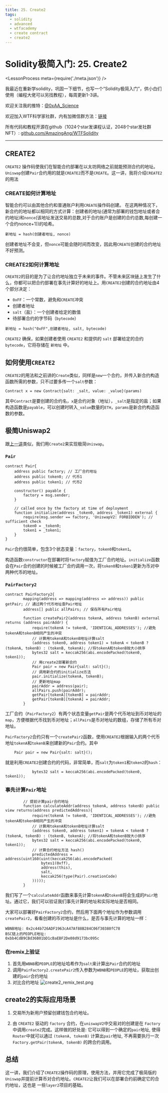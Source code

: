 ```yaml
---
title: 25. Create2
tags:
  - solidity
  - advanced
  - wtfacademy
  - create contract
  - create2
---
```


# Solidity极简入门: 25. Create2
<LessonProcess meta={require('./meta.json')} />

我最近在重新学solidity，巩固一下细节，也写一个“Solidity极简入门”，供小白们使用（编程大佬可以另找教程），每周更新1-3讲。

欢迎关注我的推特：[@0xAA_Science](https://twitter.com/0xAA_Science)

欢迎加入WTF科学家社群，内有加微信群方法：[链接](https://discord.gg/5akcruXrsk)

所有代码和教程开源在github（1024个star发课程认证，2048个star发社群NFT）: [github.com/AmazingAng/WTFSolidity](https://github.com/AmazingAng/WTFSolidity)

-----

## CREATE2
`CREATE2` 操作码使我们在智能合约部署在以太坊网络之前就能预测合约的地址。`Uniswap`创建`Pair`合约用的就是`CREATE2`而不是`CREATE`。这一讲，我将介绍`CREATE2`的用法

### CREATE如何计算地址
智能合约可以由其他合约和普通账户利用`CREATE`操作码创建。 在这两种情况下，新合约的地址都以相同的方式计算：创建者的地址(通常为部署的钱包地址或者合约地址)和`nonce`(该地址发送交易的总数,对于合约账户是创建的合约总数,每创建一个合约nonce+1))的哈希。
```
新地址 = hash(创建者地址, nonce)
```
创建者地址不会变，但`nonce`可能会随时间而改变，因此用`CREATE`创建的合约地址不好预测。

### CREATE2如何计算地址
`CREATE2`的目的是为了让合约地址独立于未来的事件。不管未来区块链上发生了什么，你都可以把合约部署在事先计算好的地址上。用`CREATE2`创建的合约地址由4个部分决定：
- `0xFF`：一个常数，避免和`CREATE`冲突
- 创建者地址
- `salt`（盐）：一个创建者给定的数值
- 待部署合约的字节码（`bytecode`）

```
新地址 = hash("0xFF",创建者地址, salt, bytecode)
```
`CREATE2` 确保，如果创建者使用 `CREATE2` 和提供的 `salt` 部署给定的合约`bytecode`，它将存储在 `新地址` 中。

## 如何使用`CREATE2`
`CREATE2`的用法和之前讲的`Create`类似，同样是`new`一个合约，并传入新合约构造函数所需的参数，只不过要多传一个`salt`参数：
```
Contract x = new Contract{salt: _salt, value: _value}(params)
```
其中`Contract`是要创建的合约名，`x`是合约对象（地址），`_salt`是指定的盐；如果构造函数是`payable`，可以创建时转入`_value`数量的`ETH`，`params`是新合约构造函数的参数。

## 极简Uniswap2

跟[上一讲](https://mirror.xyz/dashboard/edit/kojopp2CgDK3ehHxXc_2fkZe87uM0O5OmsEU6y83eJs)类似，我们用`Create2`来实现极简`Uniswap`。

### `Pair`
```solidity
contract Pair{
    address public factory; // 工厂合约地址
    address public token0; // 代币1
    address public token1; // 代币2

    constructor() payable {
        factory = msg.sender;
    }

    // called once by the factory at time of deployment
    function initialize(address _token0, address _token1) external {
        require(msg.sender == factory, 'UniswapV2: FORBIDDEN'); // sufficient check
        token0 = _token0;
        token1 = _token1;
    }
}
```
`Pair`合约很简单，包含3个状态变量：`factory`，`token0`和`token1`。

构造函数`constructor`在部署时将`factory`赋值为工厂合约地址。`initialize`函数会在`Pair`合约创建的时候被工厂合约调用一次，将`token0`和`token1`更新为币对中两种代币的地址。

### `PairFactory2`
```solidity
contract PairFactory2{
        mapping(address => mapping(address => address)) public getPair; // 通过两个代币地址查Pair地址
        address[] public allPairs; // 保存所有Pair地址

        function createPair2(address tokenA, address tokenB) external returns (address pairAddr) {
            require(tokenA != tokenB, 'IDENTICAL_ADDRESSES'); //避免tokenA和tokenB相同产生的冲突
            // 计算用tokenA和tokenB地址计算salt
            (address token0, address token1) = tokenA < tokenB ? (tokenA, tokenB) : (tokenB, tokenA); //将tokenA和tokenB按大小排序
            bytes32 salt = keccak256(abi.encodePacked(token0, token1));
            // 用create2部署新合约
            Pair pair = new Pair{salt: salt}(); 
            // 调用新合约的initialize方法
            pair.initialize(tokenA, tokenB);
            // 更新地址map
            pairAddr = address(pair);
            allPairs.push(pairAddr);
            getPair[tokenA][tokenB] = pairAddr;
            getPair[tokenB][tokenA] = pairAddr;
        }
```
工厂合约（`PairFactory2`）有两个状态变量`getPair`是两个代币地址到币对地址的`map`，方便根据代币找到币对地址；`allPairs`是币对地址的数组，存储了所有币对地址。

`PairFactory2`合约只有一个`createPair2`函数，使用`CREATE2`根据输入的两个代币地址`tokenA`和`tokenB`来创建新的`Pair`合约。其中
```solidity
    Pair pair = new Pair{salt: salt}(); 
```
就是利用`CREATE2`创建合约的代码，非常简单，而`salt`为`token1`和`token2`的`hash`：
```solidity
            bytes32 salt = keccak256(abi.encodePacked(token0, token1));
```

### 事先计算`Pair`地址
```solidity
        // 提前计算pair合约地址
        function calculateAddr(address tokenA, address tokenB) public view returns(address predictedAddress){
            require(tokenA != tokenB, 'IDENTICAL_ADDRESSES'); //避免tokenA和tokenB相同产生的冲突
            // 计算用tokenA和tokenB地址计算salt
            (address token0, address token1) = tokenA < tokenB ? (tokenA, tokenB) : (tokenB, tokenA); //将tokenA和tokenB按大小排序
            bytes32 salt = keccak256(abi.encodePacked(token0, token1));
            // 计算合约地址方法 hash()
            predictedAddress = address(uint160(uint(keccak256(abi.encodePacked(
                bytes1(0xff),
                address(this),
                salt,
                keccak256(type(Pair).creationCode)
            )))));
        }
```
我们写了一个`calculateAddr`函数来事先计算`tokenA`和`tokenB`将会生成的`Pair`地址。通过它，我们可以验证我们事先计算的地址和实际地址是否相同。

大家可以部署好`PairFactory2`合约，然后用下面两个地址作为参数调用`createPair2`，看看创建的币对地址是什么，是否与事先计算的地址一样：
```
WBNB地址: 0x2c44b726ADF1963cA47Af88B284C06f30380fC78
BSC链上的PEOPLE地址:
0xbb4CdB9CBd36B01bD1cBaEBF2De08d9173bc095c
```
### 在remix上验证
1. 首先用`WBNB`和`PEOPLE`的地址哈希作为`salt`来计算出`Pair`合约的地址
2. 调用`PairFactory2.createPair2`传入参数为`WBNB`和`PEOPLE`的地址，获取出创建的`pair`合约地址
3. 对比合约地址
![create2_remix_test.png](./img/25-1.png)

## create2的实际应用场景
1. 交易所为新用户预留创建钱包合约地址。

2. 由 `CREATE2` 驱动的 `factory` 合约，在`uniswapV2`中交易对的创建是在 `Factory`中调用`create2`完成。这样做的好处是: 它可以得到一个确定的`pair`地址, 使得 `Router`中就可以通过 `(tokenA, tokenB)` 计算出`pair`地址, 不再需要执行一次 `Factory.getPair(tokenA, tokenB)` 的跨合约调用。

## 总结

这一讲，我们介绍了`CREATE2`操作码的原理，使用方法，并用它完成了极简版的`Uniswap`并提前计算币对合约地址。`CREATE2`让我们可以在部署合约前确定它的合约地址，这也是
一些`layer2`项目的基础。
